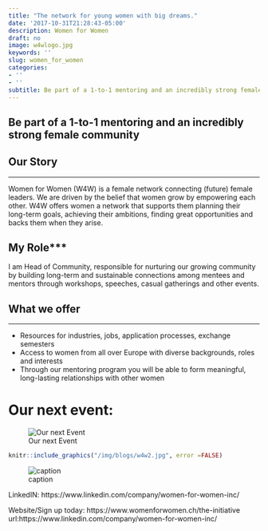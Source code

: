```yaml
---
title: "The network for young women with big dreams."
date: '2017-10-31T21:28:43-05:00'
description: Women for Women
draft: no
image: w4wlogo.jpg
keywords: ''
slug: women_for_women
categories:
- ''
- ''
subtitle: Be part of a 1-to-1 mentoring and an incredibly strong female community
---
```


## Be part of a 1-to-1 mentoring and an incredibly strong female community

## Our Story
***

Women for Women (W4W) is a female network connecting (future) female leaders. We are driven by the belief that women grow by empowering each other. W4W offers women a network that supports them planning their long-term goals, achieving their ambitions, finding great opportunities and backs them when they arise.


## My Role***

I am Head of Community, responsible for nurturing our growing community by building long-term and sustainable connections among mentees and mentors through workshops, speeches, casual gatherings and other events.


## What we offer
***

- Resources for industries, jobs, application processes, exchange semesters
- Access to women from all over Europe with diverse backgrounds, roles and interests
- Through our mentoring program you will be able to form meaningful, long-lasting relationships with other women

# Our next event:
![Our next Event](C:/Users/xenia/OneDrive/Desktop/my_beautiful_webiste/static/img/blogs/w4wevent.jpg)


```r
knitr::include_graphics("/img/blogs/w4w2.jpg", error =FALSE)
```




![caption](C:/Users/xenia/OneDrive/Desktop/my_beautiful_webiste/static/img/blogs/w4w2.jpg)




LinkedIN: https://www.linkedin.com/company/women-for-women-inc/

Website/Sign up today: https://www.womenforwomen.ch/the-initiative
url:https://www.linkedin.com/company/women-for-women-inc/









